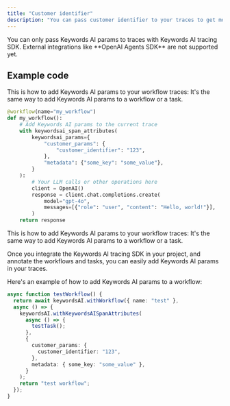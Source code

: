 ```yaml
---
title: "Customer identifier"
description: "You can pass customer identifier to your traces to get more insights into your LLM workflows."
---
```

<Note>
You can only pass Keywords AI params to traces with Keywords AI tracing SDK. External integrations like **OpenAI Agents SDK** are not supported yet.
</Note>

## Example code
<Tabs>
<Tab title="Example Python code">
This is how to add Keywords AI params to your workflow traces:

<Note>
It's the same way to add Keywords AI params to a workflow or a task.
</Note>

```python agent.py {4-11}
@workflow(name="my_workflow")
def my_workflow():
    # Add Keywords AI params to the current trace
    with keywordsai_span_attributes(
        keywordsai_params={
            "customer_params": {
                "customer_identifier": "123",
            },
            "metadata": {"some_key": "some_value"},
        }
    ):
        # Your LLM calls or other operations here
        client = OpenAI()
        response = client.chat.completions.create(
            model="gpt-4o",
            messages=[{"role": "user", "content": "Hello, world!"}],
        )
    return response
```
</Tab>

<Tab title="Example JS/TS code">
This is how to add Keywords AI params to your workflow traces:

<Note>
It's the same way to add Keywords AI params to a workflow or a task.
</Note>

Once you integrate the Keywords AI tracing SDK in your project, and annotate the workflows and tasks, you can easily add Keywords AI params in your traces.

Here's an example of how to add Keywords AI params to a workflow:

```typescript agent.tsx {4, 8-13}
async function testWorkflow() {
  return await keywordsAI.withWorkflow({ name: "test" }, 
  async () => {
    keywordsAI.withKeywordsAISpanAttributes(
      async () => {
        testTask();
      },
      {
        customer_params: {
          customer_identifier: "123",
        },
        metadata: { some_key: "some_value" },
      }
    );
    return "test workflow";
  });
}

```
</Tab>
</Tabs>

